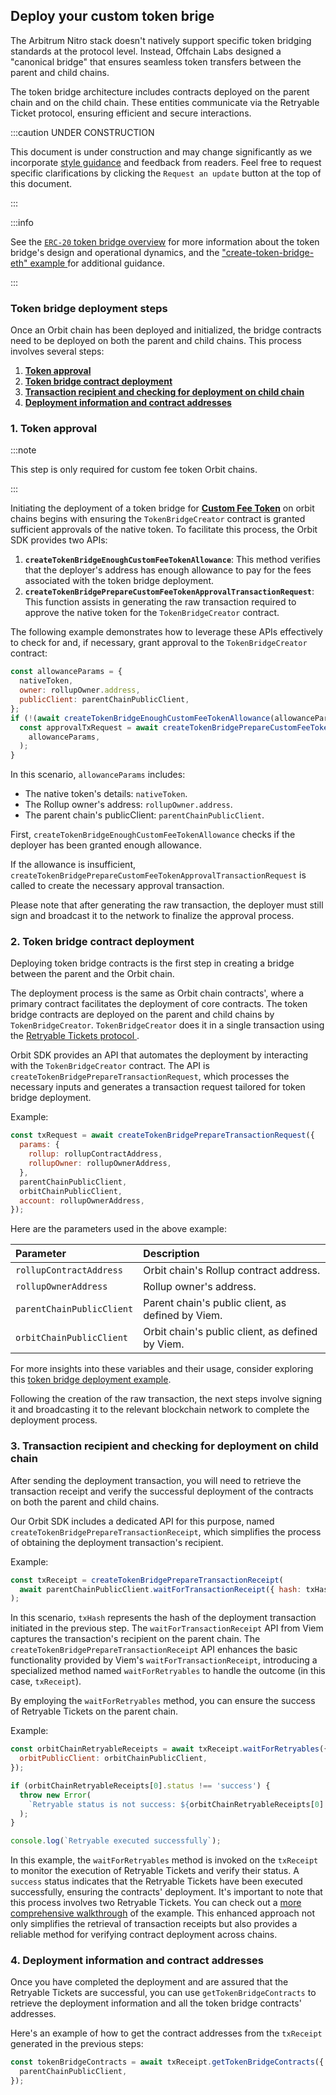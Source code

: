 ## Deploy your custom token brige

The <a data-quicklook-from='arbitrum-nitro'>Arbitrum Nitro stack</a> doesn't natively support specific token bridging standards at the protocol level. Instead, Offchain Labs designed a "canonical bridge" that ensures seamless token transfers between the parent and child chains.

The token bridge architecture includes contracts deployed on the <a data-quicklook-from='parent-chain'>parent chain</a> and on the <a data-quicklook-from='child-chain'>child chain</a>. These entities communicate via the <a data-quicklook-from='retryable-ticket'>Retryable Ticket </a> protocol, ensuring efficient and secure interactions.

:::caution UNDER CONSTRUCTION

This document is under construction and may change significantly as we incorporate [style guidance](/for-devs/contribute#document-type-conventions) and feedback from readers. Feel free to request specific clarifications by clicking the `Request an update` button at the top of this document.

:::

:::info

See the [`ERC-20` token bridge overview](/build-decentralized-apps/token-bridging/03-token-bridge-erc20.md) for more information about the token bridge's design and operational dynamics, and the ["create-token-bridge-eth" example ](https://github.com/OffchainLabs/arbitrum-orbit-sdk/tree/main/examples/create-token-bridge-eth) for additional guidance.

:::

### Token bridge deployment steps

Once an Orbit chain has been deployed and initialized, the bridge contracts need to be deployed on both the parent and child chains. This process involves several steps:

1. **[Token approval](#1-token-approval)**
2. **[Token bridge contract deployment](#2-token-bridge-contract-deployment)**
3. **[Transaction recipient and checking for deployment on child chain](#3-transaction-recipient-and-checking-for-deployment-on-child-chain)**
4. **[Deployment information and contract addresses](#4-deployment-information-and-contract-addresses)**

### 1. Token approval

:::note

This step is only required for custom fee token Orbit chains.

:::

Initiating the deployment of a token bridge for **[Custom Fee Token](/launch-orbit-chain/concepts/custom-gas-token-sdk.md)** on orbit chains begins with ensuring the `TokenBridgeCreator` contract is granted sufficient approvals of the native token. To facilitate this process, the Orbit SDK provides two APIs:

1. **`createTokenBridgeEnoughCustomFeeTokenAllowance`**: This method verifies that the deployer's address has enough allowance to pay for the fees associated with the token bridge deployment.
2. **`createTokenBridgePrepareCustomFeeTokenApprovalTransactionRequest`**: This function assists in generating the raw transaction required to approve the native token for the `TokenBridgeCreator` contract.

The following example demonstrates how to leverage these APIs effectively to check for and, if necessary, grant approval to the `TokenBridgeCreator` contract:

```js
const allowanceParams = {
  nativeToken,
  owner: rollupOwner.address,
  publicClient: parentChainPublicClient,
};
if (!(await createTokenBridgeEnoughCustomFeeTokenAllowance(allowanceParams))) {
  const approvalTxRequest = await createTokenBridgePrepareCustomFeeTokenApprovalTransactionRequest(
    allowanceParams,
  );
}
```

In this scenario, `allowanceParams` includes:

- The native token's details: `nativeToken`.
- The Rollup owner's address: `rollupOwner.address`.
- The parent chain's publicClient: `parentChainPublicClient`.

First, `createTokenBridgeEnoughCustomFeeTokenAllowance` checks if the deployer has been granted enough allowance.

If the allowance is insufficient, `createTokenBridgePrepareCustomFeeTokenApprovalTransactionRequest` is called to create the necessary approval transaction.

Please note that after generating the raw transaction, the deployer must still sign and broadcast it to the network to finalize the approval process.

### 2. Token bridge contract deployment

Deploying token bridge contracts is the first step in creating a bridge between the parent and the Orbit chain.

The deployment process is the same as Orbit chain contracts', where a primary contract facilitates the deployment of core contracts. The token bridge contracts are deployed on the parent and child chains by `TokenBridgeCreator`. `TokenBridgeCreator` does it in a single transaction using the [ Retryable Tickets protocol ](/arbos/l1-to-l2-messaging#retryable-ticketsO).

Orbit SDK provides an API that automates the deployment by interacting with the `TokenBridgeCreator` contract. The API is `createTokenBridgePrepareTransactionRequest`, which processes the necessary inputs and generates a transaction request tailored for token bridge deployment.

Example:

```js
const txRequest = await createTokenBridgePrepareTransactionRequest({
  params: {
    rollup: rollupContractAddress,
    rollupOwner: rollupOwnerAddress,
  },
  parentChainPublicClient,
  orbitChainPublicClient,
  account: rollupOwnerAddress,
});
```

Here are the parameters used in the above example:

| Parameter                 | Description                                       |
| :------------------------ | :------------------------------------------------ |
| `rollupContractAddress`   | Orbit chain's Rollup contract address.            |
| `rollupOwnerAddress`      | Rollup owner's address.                           |
| `parentChainPublicClient` | Parent chain's public client, as defined by Viem. |
| `orbitChainPublicClient`  | Orbit chain's public client, as defined by Viem.  |

For more insights into these variables and their usage, consider exploring this [token bridge deployment example](https://github.com/OffchainLabs/arbitrum-orbit-sdk/blob/main/examples/create-token-bridge-eth/index.ts).

Following the creation of the raw transaction, the next steps involve signing it and broadcasting it to the relevant blockchain network to complete the deployment process.

### 3. Transaction recipient and checking for deployment on child chain

After sending the deployment transaction, you will need to retrieve the transaction receipt and verify the successful deployment of the contracts on both the parent and child chains.

Our Orbit SDK includes a dedicated API for this purpose, named `createTokenBridgePrepareTransactionReceipt`, which simplifies the process of obtaining the deployment transaction's recipient.

Example:

```js
const txReceipt = createTokenBridgePrepareTransactionReceipt(
  await parentChainPublicClient.waitForTransactionReceipt({ hash: txHash }),
);
```

In this scenario, `txHash` represents the hash of the deployment transaction initiated in the previous step. The `waitForTransactionReceipt` API from Viem captures the transaction's recipient on the parent chain. The `createTokenBridgePrepareTransactionReceipt` API enhances the basic functionality provided by Viem's `waitForTransactionReceipt`, introducing a specialized method named `waitForRetryables` to handle the outcome (in this case, `txReceipt`).

By employing the `waitForRetryables` method, you can ensure the success of Retryable Tickets on the parent chain.

Example:

```js
const orbitChainRetryableReceipts = await txReceipt.waitForRetryables({
  orbitPublicClient: orbitChainPublicClient,
});

if (orbitChainRetryableReceipts[0].status !== 'success') {
  throw new Error(
    `Retryable status is not success: ${orbitChainRetryableReceipts[0].status}. Aborting...`,
  );
}

console.log(`Retryable executed successfully`);
```

In this example, the `waitForRetryables` method is invoked on the `txReceipt` to monitor the execution of Retryable Tickets and verify their status. A `success` status indicates that the Retryable Tickets have been executed successfully, ensuring the contracts' deployment. It's important to note that this process involves two Retryable Tickets. You can check out a [more comprehensive walkthrough](https://github.com/OffchainLabs/arbitrum-orbit-sdk/blob/1e39d21eef57d204bfa609c4c29284528ddf05ac/examples/create-token-bridge-eth/index.ts#L78-L104) of the example. This enhanced approach not only simplifies the retrieval of transaction receipts but also provides a reliable method for verifying contract deployment across chains.

### 4. Deployment information and contract addresses

Once you have completed the deployment and are assured that the Retryable Tickets are successful, you can use `getTokenBridgeContracts` to retrieve the deployment information and all the token bridge contracts' addresses.

Here's an example of how to get the contract addresses from the `txReceipt` generated in the previous steps:

```js
const tokenBridgeContracts = await txReceipt.getTokenBridgeContracts({
  parentChainPublicClient,
});
```
